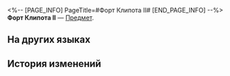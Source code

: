 <%-- [PAGE_INFO]
PageTitle=#Форт Клипота II#
[END_PAGE_INFO] --%>
{{Предмет Инфобокс
|id          = 252362
|Изображение = Предмет Форт Клипота II.png
|Тип         = 
|Инвентарь   = 
|Редкость    = 5
|Эффект      = 
|Описание    = Соберите набор карточек воспоминаний, чтобы получить усиление.
}}
{{Описание|Ваши воспоминания об Освоении могут стать источником вдохновения для игры.}}
'''Форт Клипота II''' — [[Предмет]].

==На других языках==
{{На других языках
|en   = Qlipoth Fort (II)
|zhs  = 克里珀堡-Ⅱ
|zht  = 克里珀堡-Ⅱ
|ja   = クリフォト城-II
|ko   = 클리포트 보루-Ⅱ
|es   = Fortaleza Qlipoth&nbsp;II
|fr   = Fort de Qlipoth (II)
|ru   = Форт Клипота II
|th   = ป้อม Qlipoth II
|vi   = Pháo Đài Qlipoth-II
|de   = Festung Qlipoth (II)
|id   = Qlipoth Fort II
|pt   = Forte Qlipoth (II)
}}

==История изменений==
{{История изменений|3.5}}
